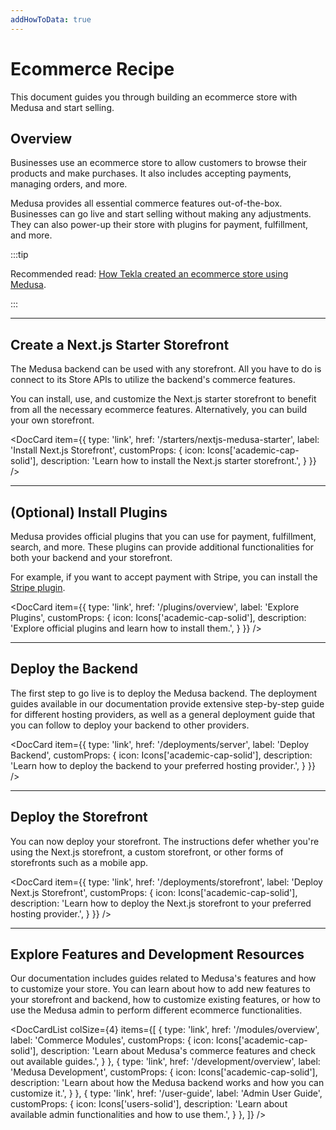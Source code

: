 ---
addHowToData: true
---


# Ecommerce Recipe

This document guides you through building an ecommerce store with Medusa and start selling.

## Overview

Businesses use an ecommerce store to allow customers to browse their products and make purchases. It also includes accepting payments, managing orders, and more.

Medusa provides all essential commerce features out-of-the-box. Businesses can go live and start selling without making any adjustments. They can also power-up their store with plugins for payment, fulfillment, and more.

:::tip

Recommended read: [How Tekla created an ecommerce store using Medusa](https://medusajs.com/blog/tekla-agilo-pos-case/).

:::

<LearningPath pathName="simple-quickstart" />

---

## Create a Next.js Starter Storefront

The Medusa backend can be used with any storefront. All you have to do is connect to its Store APIs to utilize the backend's commerce features.

You can install, use, and customize the Next.js starter storefront to benefit from all the necessary ecommerce features. Alternatively, you can build your own storefront.

<DocCard item={{
  type: 'link',
  href: '/starters/nextjs-medusa-starter',
  label: 'Install Next.js Storefront',
  customProps: {
    icon: Icons['academic-cap-solid'],
    description: 'Learn how to install the Next.js starter storefront.',
  }
}} />

---

## (Optional) Install Plugins

Medusa provides official plugins that you can use for payment, fulfillment, search, and more. These plugins can provide additional functionalities for both your backend and your storefront.

For example, if you want to accept payment with Stripe, you can install the [Stripe plugin](../plugins/payment/stripe.mdx).

<DocCard item={{
  type: 'link',
  href: '/plugins/overview',
  label: 'Explore Plugins',
  customProps: {
    icon: Icons['academic-cap-solid'],
    description: 'Explore official plugins and learn how to install them.',
  }
}} />

---

## Deploy the Backend

The first step to go live is to deploy the Medusa backend. The deployment guides available in our documentation provide extensive step-by-step guide for different hosting providers, as well as a general deployment guide that you can follow to deploy your backend to other providers.

<DocCard item={{
  type: 'link',
  href: '/deployments/server',
  label: 'Deploy Backend',
  customProps: {
    icon: Icons['academic-cap-solid'],
    description: 'Learn how to deploy the backend to your preferred hosting provider.',
  }
}} />

---

## Deploy the Storefront

You can now deploy your storefront. The instructions defer whether you're using the Next.js storefront, a custom storefront, or other forms of storefronts such as a mobile app.

<DocCard item={{
  type: 'link',
  href: '/deployments/storefront',
  label: 'Deploy Next.js Storefront',
  customProps: {
    icon: Icons['academic-cap-solid'],
    description: 'Learn how to deploy the Next.js storefront to your preferred hosting provider.',
  }
}} />

---

## Explore Features and Development Resources

Our documentation includes guides related to Medusa's features and how to customize your store. You can learn about how to add new features to your storefront and backend, how to customize existing features, or how to use the Medusa admin to perform different ecommerce functionalities.

<DocCardList colSize={4} items={[
  {
    type: 'link',
    href: '/modules/overview',
    label: 'Commerce Modules',
    customProps: {
      icon: Icons['academic-cap-solid'],
      description: 'Learn about Medusa\'s commerce features and check out available guides.',
    }
  },
  {
    type: 'link',
    href: '/development/overview',
    label: 'Medusa Development',
    customProps: {
      icon: Icons['academic-cap-solid'],
      description: 'Learn about how the Medusa backend works and how you can customize it.',
    }
  },
  {
    type: 'link',
    href: '/user-guide',
    label: 'Admin User Guide',
    customProps: {
      icon: Icons['users-solid'],
      description: 'Learn about available admin functionalities and how to use them.',
    }
  },
]} />
